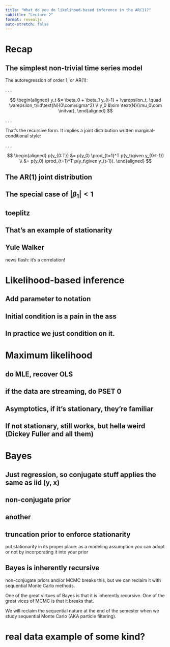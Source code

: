 ```yaml
---
title: "What do you do likelihood-based inference in the AR(1)?"
subtitle: "Lecture 2"
format: revealjs
auto-stretch: false
---
```


# Recap 

## The simplest non-trivial time series model {.medium}

The autoregression of order 1, or AR(1):

. . .

$$
\begin{aligned}
y_t
&=
\beta_0
+
\beta_1
y_{t-1}
+
\varepsilon_t,
\quad
\varepsilon_t\iid\text{N}(0\com\sigma^2)
\\
y_0
&\sim
\text{N}(\mu_0\com \initvar),
\end{aligned}
$$

. . .

That's the recursive form. It implies a joint distribution written marginal-conditional style:

. . .

$$
\begin{aligned}
p(y_{0:T})
&=
p(y_0)
\prod_{t=1}^T
p(y_t\given y_{0:t-1})
\\
&=
p(y_0)
\prod_{t=1}^T
p(y_t\given y_{t-1}).
\end{aligned}
$$

## The AR(1) joint distribution

## The special case of $|\beta_1|<1$

## toeplitz

## That's an example of stationarity

## Yule Walker 

news flash: it's a correlation!

# Likelihood-based inference 

## Add parameter to notation 

## Initial condition is a pain in the ass

## In practice we just condition on it. 

# Maximum likelihood

## do MLE, recover OLS 

## if the data are streaming, do PSET 0

## Asymptotics, if it's stationary, they're familiar

## If not stationary, still works, but hella weird (Dickey Fuller and all them)

# Bayes

## Just regression, so conjugate stuff applies the same as iid (y, x)

## non-conjugate prior 

## another 

## truncation prior to enforce stationarity 

put stationarity in its proper place: as a modeling assumption you can adopt or not by incorporating it into your prior

## Bayes is inherently recursive 

non-conjugate priors and/or MCMC breaks this, but we can reclaim it with sequential Monte Carlo methods.

One of the great virtues of Bayes is that it is inherently recursive. One of the great vices of MCMC is that it breaks that.

We will reclaim the sequential nature at the end of the semester when we study sequential Monte Carlo (AKA particle filtering).

# real data example of some kind?


